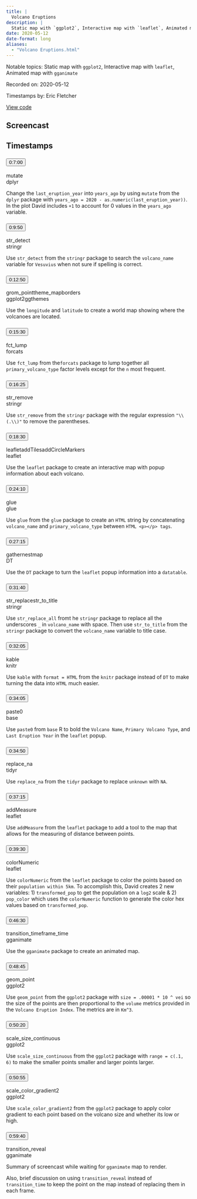 ```yaml
---
title: |
  Volcano Eruptions
description: |
  Static map with `ggplot2`, Interactive map with `leaflet`, Animated map with `gganimate`
date: 2020-05-12
date-format: long
aliases:
  - "Volcano Eruptions.html"
---
```


Notable topics: Static map with `ggplot2`, Interactive map with `leaflet`, Animated map with `gganimate`

Recorded on: 2020-05-12

Timestamps by: Eric Fletcher

[View code](https://github.com/dgrtwo/data-screencasts/blob/master/volcano-eruptions.Rmd)

## Screencast

<div id="yt-player" data-video-id="pZINGjQ86Hc"></div>

## Timestamps

```{=html}
<div id="topics">
  <div class="topic">
    <h3 id="ts-420">
      <button class="btn btn-link btn-timestamp" onClick="playerSkipToTimestamp(420, this)">0:7:00</button>
    </h3>
    <div class="topic_badges"><div><span class="badge-functions badge bg-info">mutate</span></div><div><span class="badge-packages badge bg-primary">dplyr</span></div></div>
    <div class="topic_description">
      <p>Change the <code>last_eruption_year</code> into <code>years_ago</code> by using <code>mutate</code> from the <code>dplyr</code> package with <code>years_ago = 2020 - as.numeric(last_eruption_year))</code>. In the plot David includes <code>+1</code> to account for 0 values in the <code>years_ago</code> variable.</p>

    </div>
  </div>
  <div class="topic">
    <h3 id="ts-590">
      <button class="btn btn-link btn-timestamp" onClick="playerSkipToTimestamp(590, this)">0:9:50</button>
    </h3>
    <div class="topic_badges"><div><span class="badge-functions badge bg-info">str_detect</span></div><div><span class="badge-packages badge bg-primary">stringr</span></div></div>
    <div class="topic_description">
      <p>Use <code>str_detect</code> from the <code>stringr</code> package to search the <code>volcano_name</code> variable for <code>Vesuvius</code> when not sure if spelling is correct.</p>

    </div>
  </div>
  <div class="topic">
    <h3 id="ts-770">
      <button class="btn btn-link btn-timestamp" onClick="playerSkipToTimestamp(770, this)">0:12:50</button>
    </h3>
    <div class="topic_badges"><div><span class="badge-functions badge bg-info">grom_point</span><span class="badge-functions badge bg-info">theme_map</span><span class="badge-functions badge bg-info">borders</span></div><div><span class="badge-packages badge bg-primary">ggplot2</span><span class="badge-packages badge bg-primary">ggthemes</span></div></div>
    <div class="topic_description">
      <p>Use the <code>longitude</code> and <code>latitude</code> to create a world map showing where the volcanoes are located.</p>

    </div>
  </div>
  <div class="topic">
    <h3 id="ts-930">
      <button class="btn btn-link btn-timestamp" onClick="playerSkipToTimestamp(930, this)">0:15:30</button>
    </h3>
    <div class="topic_badges"><div><span class="badge-functions badge bg-info">fct_lump</span></div><div><span class="badge-packages badge bg-primary">forcats</span></div></div>
    <div class="topic_description">
      <p>Use <code>fct_lump</code> from the<code>forcats</code> package to lump together all <code>primary_volcano_type</code> factor levels except for the <code>n</code> most frequent.</p>

    </div>
  </div>
  <div class="topic">
    <h3 id="ts-985">
      <button class="btn btn-link btn-timestamp" onClick="playerSkipToTimestamp(985, this)">0:16:25</button>
    </h3>
    <div class="topic_badges"><div><span class="badge-functions badge bg-info">str_remove</span></div><div><span class="badge-packages badge bg-primary">stringr</span></div></div>
    <div class="topic_description">
      <p>Use <code>str_remove</code> from the <code>stringr</code> package with the regular expression <code>&quot;\\(.\\)&quot;</code> to remove the parentheses.</p>

    </div>
  </div>
  <div class="topic">
    <h3 id="ts-1110">
      <button class="btn btn-link btn-timestamp" onClick="playerSkipToTimestamp(1110, this)">0:18:30</button>
    </h3>
    <div class="topic_badges"><div><span class="badge-functions badge bg-info">leaflet</span><span class="badge-functions badge bg-info">addTiles</span><span class="badge-functions badge bg-info">addCircleMarkers</span></div><div><span class="badge-packages badge bg-primary">leaflet</span></div></div>
    <div class="topic_description">
      <p>Use the <code>leaflet</code> package to create an interactive map with popup information about each volcano.</p>

    </div>
  </div>
  <div class="topic">
    <h3 id="ts-1450">
      <button class="btn btn-link btn-timestamp" onClick="playerSkipToTimestamp(1450, this)">0:24:10</button>
    </h3>
    <div class="topic_badges"><div><span class="badge-functions badge bg-info">glue</span></div><div><span class="badge-packages badge bg-primary">glue</span></div></div>
    <div class="topic_description">
      <p>Use <code>glue</code> from the <code>glue</code> package to create an <code>HTML</code> string by concatenating <code>volcano_name</code> and <code>primary_volcano_type</code> between <code>HTML &lt;p&gt;&lt;/p&gt; tags</code>.</p>

    </div>
  </div>
  <div class="topic">
    <h3 id="ts-1635">
      <button class="btn btn-link btn-timestamp" onClick="playerSkipToTimestamp(1635, this)">0:27:15</button>
    </h3>
    <div class="topic_badges"><div><span class="badge-functions badge bg-info">gather</span><span class="badge-functions badge bg-info">nest</span><span class="badge-functions badge bg-info">map</span></div><div><span class="badge-packages badge bg-primary">DT</span></div></div>
    <div class="topic_description">
      <p>Use the <code>DT</code> package to turn the <code>leaflet</code> popup information into a <code>datatable</code>.</p>

    </div>
  </div>
  <div class="topic">
    <h3 id="ts-1900">
      <button class="btn btn-link btn-timestamp" onClick="playerSkipToTimestamp(1900, this)">0:31:40</button>
    </h3>
    <div class="topic_badges"><div><span class="badge-functions badge bg-info">str_replace</span><span class="badge-functions badge bg-info">str_to_title</span></div><div><span class="badge-packages badge bg-primary">stringr</span></div></div>
    <div class="topic_description">
      <p>Use <code>str_replace_all</code> fromt he <code>stringr</code> package to replace all the underscores <code>_</code> in <code>volcano_name</code> with space. Then use <code>str_to_title</code> from the <code>stringr</code> package to convert the <code>volcano_name</code> variable to title case.</p>

    </div>
  </div>
  <div class="topic">
    <h3 id="ts-1925">
      <button class="btn btn-link btn-timestamp" onClick="playerSkipToTimestamp(1925, this)">0:32:05</button>
    </h3>
    <div class="topic_badges"><div><span class="badge-functions badge bg-info">kable</span></div><div><span class="badge-packages badge bg-primary">knitr</span></div></div>
    <div class="topic_description">
      <p>Use <code>kable</code> with <code>format = HTML</code>  from the <code>knitr</code> package instead of <code>DT</code> to make turning the data into <code>HTML</code> much easier.</p>

    </div>
  </div>
  <div class="topic">
    <h3 id="ts-2045">
      <button class="btn btn-link btn-timestamp" onClick="playerSkipToTimestamp(2045, this)">0:34:05</button>
    </h3>
    <div class="topic_badges"><div><span class="badge-functions badge bg-info">paste0</span></div><div><span class="badge-packages badge bg-primary">base</span></div></div>
    <div class="topic_description">
      <p>Use <code>paste0</code> from <code>base</code> R to bold the <code>Volcano Name</code>, <code>Primary Volcano Type</code>, and <code>Last Eruption Year</code> in the <code>leaflet</code> popup.</p>

    </div>
  </div>
  <div class="topic">
    <h3 id="ts-2090">
      <button class="btn btn-link btn-timestamp" onClick="playerSkipToTimestamp(2090, this)">0:34:50</button>
    </h3>
    <div class="topic_badges"><div><span class="badge-functions badge bg-info">replace_na</span></div><div><span class="badge-packages badge bg-primary">tidyr</span></div></div>
    <div class="topic_description">
      <p>Use <code>replace_na</code> from the <code>tidyr</code> package to replace <code>unknown</code> with <code>NA</code>.</p>

    </div>
  </div>
  <div class="topic">
    <h3 id="ts-2235">
      <button class="btn btn-link btn-timestamp" onClick="playerSkipToTimestamp(2235, this)">0:37:15</button>
    </h3>
    <div class="topic_badges"><div><span class="badge-functions badge bg-info">addMeasure</span></div><div><span class="badge-packages badge bg-primary">leaflet</span></div></div>
    <div class="topic_description">
      <p>Use <code>addMeasure</code> from the <code>leaflet</code> package to add a tool to the map that allows for the measuring of distance between points.</p>

    </div>
  </div>
  <div class="topic">
    <h3 id="ts-2370">
      <button class="btn btn-link btn-timestamp" onClick="playerSkipToTimestamp(2370, this)">0:39:30</button>
    </h3>
    <div class="topic_badges"><div><span class="badge-functions badge bg-info">colorNumeric</span></div><div><span class="badge-packages badge bg-primary">leaflet</span></div></div>
    <div class="topic_description">
      <p>Use <code>colorNumeric</code> from the <code>leaflet</code> package to color the points based on their <code>population within 5km</code>. To accomplish this, David creates 2 new variables: 1) <code>transformed_pop</code> to get the population on a <code>log2</code> scale &amp; 2) <code>pop_color</code> which uses the <code>colorNumeric</code> function to generate the color hex values based on <code>transformed_pop</code>.</p>

    </div>
  </div>
  <div class="topic">
    <h3 id="ts-2790">
      <button class="btn btn-link btn-timestamp" onClick="playerSkipToTimestamp(2790, this)">0:46:30</button>
    </h3>
    <div class="topic_badges"><div><span class="badge-functions badge bg-info">transition_time</span><span class="badge-functions badge bg-info">frame_time</span></div><div><span class="badge-packages badge bg-primary">gganimate</span></div></div>
    <div class="topic_description">
      <p>Use the <code>gganimate</code> package to create an animated map.</p>

    </div>
  </div>
  <div class="topic">
    <h3 id="ts-2925">
      <button class="btn btn-link btn-timestamp" onClick="playerSkipToTimestamp(2925, this)">0:48:45</button>
    </h3>
    <div class="topic_badges"><div><span class="badge-functions badge bg-info">geom_point</span></div><div><span class="badge-packages badge bg-primary">ggplot2</span></div></div>
    <div class="topic_description">
      <p>Use <code>geom_point</code> from the <code>ggplot2</code> package with <code>size = .00001 * 10 ^ vei</code> so the size of the points are then proportional to the <code>volume</code> metrics provided in the <code>Volcano Eruption Index</code>. The metrics are in <code>Km^3</code>.</p>

    </div>
  </div>
  <div class="topic">
    <h3 id="ts-3020">
      <button class="btn btn-link btn-timestamp" onClick="playerSkipToTimestamp(3020, this)">0:50:20</button>
    </h3>
    <div class="topic_badges"><div><span class="badge-functions badge bg-info">scale_size_continuous</span></div><div><span class="badge-packages badge bg-primary">ggplot2</span></div></div>
    <div class="topic_description">
      <p>Use <code>scale_size_continuous</code> from the <code>ggplot2</code> package with <code>range = c(.1, 6)</code> to make the smaller points smaller and larger points larger.</p>

    </div>
  </div>
  <div class="topic">
    <h3 id="ts-3055">
      <button class="btn btn-link btn-timestamp" onClick="playerSkipToTimestamp(3055, this)">0:50:55</button>
    </h3>
    <div class="topic_badges"><div><span class="badge-functions badge bg-info">scale_color_gradient2</span></div><div><span class="badge-packages badge bg-primary">ggplot2</span></div></div>
    <div class="topic_description">
      <p>Use <code>scale_color_gradient2</code> from the <code>ggplot2</code> package to apply color gradient to each point based on the volcano size and whether its low or high.</p>

    </div>
  </div>
  <div class="topic">
    <h3 id="ts-3580">
      <button class="btn btn-link btn-timestamp" onClick="playerSkipToTimestamp(3580, this)">0:59:40</button>
    </h3>
    <div class="topic_badges"><div><span class="badge-functions badge bg-info">transition_reveal</span></div><div><span class="badge-packages badge bg-primary">gganimate</span></div></div>
    <div class="topic_description">
      <p>Summary of screencast while waiting for <code>gganimate</code> map to render.</p>
<p>Also, brief discussion on using <code>transition_reveal</code> instead of <code>transition_time</code> to keep the point on the map instead of replacing them in each frame.</p>

    </div>
  </div>
</div>
```
     
<script>
// 2. This code loads the IFrame Player API code asynchronously.
var tag = document.createElement("script");

tag.src = "https://www.youtube.com/iframe_api";
var firstScriptTag = document.getElementsByTagName("script")[0];
firstScriptTag.parentNode.insertBefore(tag, firstScriptTag);

// 3. This function creates an <iframe> (and YouTube player)
//    after the API code downloads.
var videoId = document.getElementById("yt-player").dataset.videoId;
var player;
function onYouTubeIframeAPIReady() {
  player = new YT.Player("yt-player", {
    height: "486",
    width: "864",
    videoId: videoId,
    playerVars: {
      "playsinline": 1
    },
    events: {
      onStateChange: function(event) {
        if (event.data == YT.PlayerState.PLAYING) {
          followTimestamps()
        }
      }
    }
  });
}

function playerSkipToTimestamp(seconds, tsElement) {
  player.seekTo(seconds, true)
  tsElement.scrollIntoView()
  document.getElementById("screencast").scrollIntoView()
}

const timestamps = Array.from(document.querySelectorAll('.topic h3[id^="ts-"]'))
  .map(el => el.id.replace('ts-', ''))

function followTimestamps() {
  if (player.getPlayerState() !== 1) {
    return
  }
  const currentTime = `${Math.floor(player.getCurrentTime())}`
  if (timestamps.includes(currentTime)) {
    const el = document.getElementById(`ts-${currentTime}`)
    if (el) {
      el.scrollIntoView()
      document.getElementById("screencast").scrollIntoView()
    }
  }
  setTimeout(followTimestamps, 1000)
}
</script>
